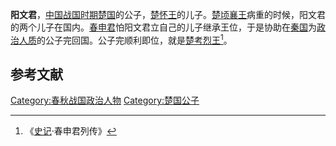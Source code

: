 {{模板:Infobox 先秦人物
|名称= 阳文君
|图像=
|图说=
|姓=芈
|氏=
|名=
|字=
|别名=
|别字=
|谥号=
|时代=战国
|国家=[[楚国|楚]]
|身份=楚国公子
|出生=
|逝世=
|在位=
|父=[[楚怀王|楚怀王]]
|母=
|正妻=
|妾=
|子女=
|太子=
}}
'''阳文君'''，[[中国|中国]][[战国时期|战国时期]][[楚国|楚国]]的公子，[[楚怀王|楚怀王]]的儿子。[[楚顷襄王|楚顷襄王]]病重的时候，阳文君的两个儿子在国内。[[春申君|春申君]]怕阳文君立自己的儿子继承王位，于是协助在[[秦国|秦国]]为[[政治人质|政治人质]]的公子完回国。公子完顺利即位，就是[[楚考烈王|楚考烈王]]<ref>《[[史记|史记]]·春申君列传》</ref>。

==参考文献==
{{Reflist}}

[[Category:春秋战国政治人物|Category:春秋战国政治人物]]
[[Category:楚国公子|Category:楚国公子]]